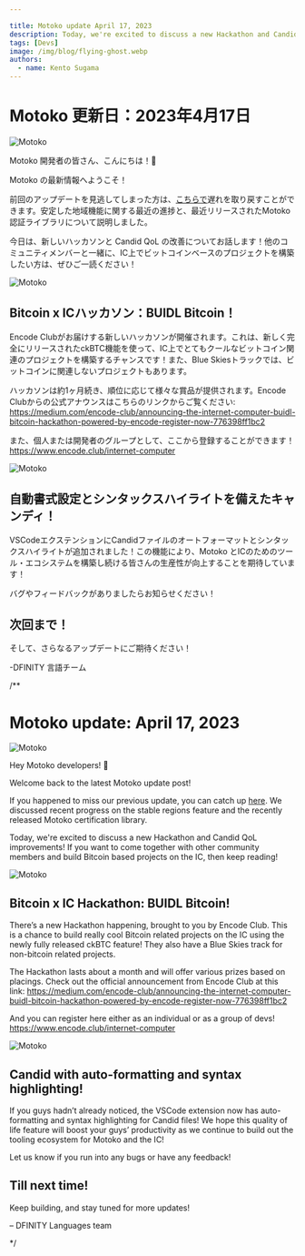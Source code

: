 ```yaml
---

title: Motoko update April 17, 2023
description: Today, we're excited to discuss a new Hackathon and Candid QoL improvements! If you want to come together with other community members and build Bitcoin based projects on the IC, then keep reading!
tags: [Devs]
image: /img/blog/flying-ghost.webp
authors:
  - name: Kento Sugama
---
```

# Motoko 更新日：2023年4月17日

![Motoko](../_assets/flying-ghost.webp)

Motoko 開発者の皆さん、こんにちは！👋

Motoko の最新情報へようこそ！

前回のアップデートを見逃してしまった方は、[こちらで](https://forum.dfinity.org/t/enhanced-stable-memory-and-certification-libraries-motoko-update-part-10/19262)遅れを取り戻すことができます。安定した地域機能に関する最近の進捗と、最近リリースされたMotoko 認証ライブラリについて説明しました。

今日は、新しいハッカソンと Candid QoL の改善についてお話します！他のコミュニティメンバーと一緒に、IC上でビットコインベースのプロジェクトを構築したい方は、ぜひご一読ください！

![Motoko](../_assets/buidl-flyer.webp)

## Bitcoin x ICハッカソン：BUIDL Bitcoin！

Encode Clubがお届けする新しいハッカソンが開催されます。これは、新しく完全にリリースされたckBTC機能を使って、IC上でとてもクールなビットコイン関連のプロジェクトを構築するチャンスです！また、Blue Skiesトラックでは、ビットコインに関連しないプロジェクトもあります。

ハッカソンは約1ヶ月続き、順位に応じて様々な賞品が提供されます。Encode Clubからの公式アナウンスはこちらのリンクからご覧ください:
https://medium.com/encode-club/announcing-the-internet-computer-buidl-bitcoin-hackathon-powered-by-encode-register-now-776398ff1bc2

また、個人または開発者のグループとして、ここから登録することができます！
https://www.encode.club/internet-computer

![Motoko](../_assets/candid-autoformatting.webp)

## 自動書式設定とシンタックスハイライトを備えたキャンディ！

VSCodeエクステンションにCandidファイルのオートフォーマットとシンタックスハイライトが追加されました！この機能により、Motoko とICのためのツール・エコシステムを構築し続ける皆さんの生産性が向上することを期待しています！

バグやフィードバックがありましたらお知らせください！

## 次回まで！

そして、さらなるアップデートにご期待ください！

\-DFINITY 言語チーム

/**


# Motoko update: April 17, 2023
![Motoko](../_assets/flying-ghost.webp)

Hey Motoko developers! 👋

Welcome back to the latest Motoko update post!

If you happened to miss our previous update, you can catch up [here](https://forum.dfinity.org/t/enhanced-stable-memory-and-certification-libraries-motoko-update-part-10/19262). We discussed recent progress on the stable regions feature and the recently released Motoko certification library.

Today, we're excited to discuss a new Hackathon and Candid QoL improvements! If you want to come together with other community members and build Bitcoin based projects on the IC, then keep reading!

![Motoko](../_assets/buidl-flyer.webp)

## Bitcoin x IC Hackathon: BUIDL Bitcoin!
There’s a new Hackathon happening, brought to you by Encode Club. This is a chance to build really cool Bitcoin related projects on the IC using the newly fully released ckBTC feature! They also have a Blue Skies track for non-bitcoin related projects.

The Hackathon lasts about a month and will offer various prizes based on placings. Check out the official announcement from Encode Club at this link:
https://medium.com/encode-club/announcing-the-internet-computer-buidl-bitcoin-hackathon-powered-by-encode-register-now-776398ff1bc2

And you can register here either as an individual or as a group of devs!
https://www.encode.club/internet-computer

![Motoko](../_assets/candid-autoformatting.webp)

## Candid with auto-formatting and syntax highlighting!
If you guys hadn’t already noticed, the VSCode extension now has auto-formatting and syntax highlighting for Candid files! We hope this quality of life feature will boost your guys’ productivity as we continue to build out the tooling ecosystem for Motoko and the IC!

Let us know if you run into any bugs or have any feedback!

## Till next time!

Keep building, and stay tuned for more updates!

– DFINITY Languages team

*/
